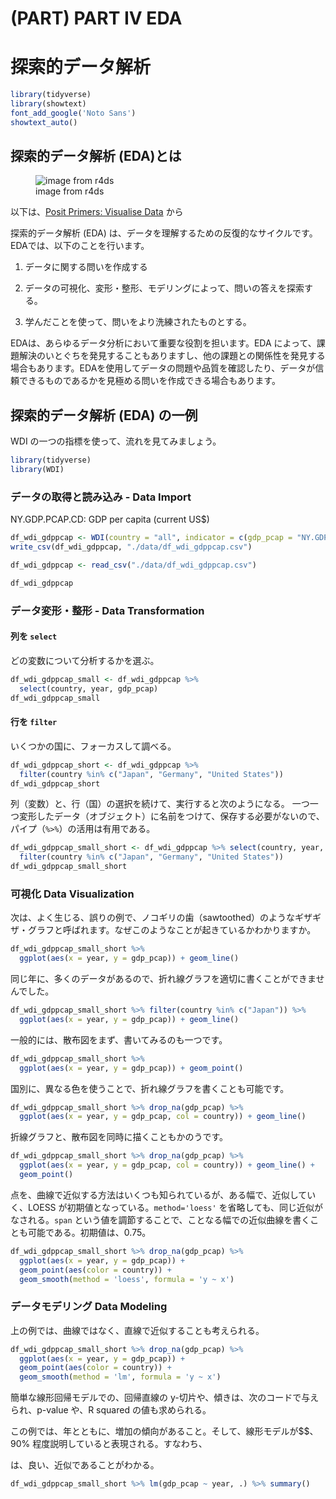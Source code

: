 # (PART) PART IV EDA {-}
# 探索的データ解析 {#intro2eda}

```r
library(tidyverse)
library(showtext) 
font_add_google('Noto Sans')
showtext_auto()
```

## 探索的データ解析 (EDA)とは

![image from r4ds](./data/data-science.png)

以下は、[Posit Primers: Visualise Data](https://posit.cloud/learn/primers/3.1) から

探索的データ解析 (EDA) は、データを理解するための反復的なサイクルです。EDAでは、以下のことを行います。

1. データに関する問いを作成する

2. データの可視化、変形・整形、モデリングによって、問いの答えを探索する。

3. 学んだことを使って、問いをより洗練されたものとする。

EDAは、あらゆるデータ分析において重要な役割を担います。EDA によって、課題解決のいとぐちを発見することもありますし、他の課題との関係性を発見する場合もあります。EDAを使用してデータの問題や品質を確認したり、データが信頼できるものであるかを見極める問いを作成できる場合もあります。


## 探索的データ解析 (EDA) の一例

WDI の一つの指標を使って、流れを見てみましょう。

```r
library(tidyverse)
library(WDI)
```

### データの取得と読み込み - Data Import

NY.GDP.PCAP.CD: GDP per capita (current US$)

```r
df_wdi_gdppcap <- WDI(country = "all", indicator = c(gdp_pcap = "NY.GDP.PCAP.CD"))
write_csv(df_wdi_gdppcap, "./data/df_wdi_gdppcap.csv")
```

```r
df_wdi_gdppcap <- read_csv("./data/df_wdi_gdppcap.csv")
```

```r
df_wdi_gdppcap
```

### データ変形・整形 - Data Transformation

#### 列を `select`

どの変数について分析するかを選ぶ。

```r
df_wdi_gdppcap_small <- df_wdi_gdppcap %>% 
  select(country, year, gdp_pcap)
df_wdi_gdppcap_small
```

#### 行を `filter`

いくつかの国に、フォーカスして調べる。

```r
df_wdi_gdppcap_short <- df_wdi_gdppcap %>% 
  filter(country %in% c("Japan", "Germany", "United States"))
df_wdi_gdppcap_short
```

列（変数）と、行（国）の選択を続けて、実行すると次のようになる。
一つ一つ変形したデータ（オブジェクト）に名前をつけて、保存する必要がないので、パイプ（`%>% `）の活用は有用である。

```r
df_wdi_gdppcap_small_short <- df_wdi_gdppcap %>% select(country, year, gdp_pcap) %>%
  filter(country %in% c("Japan", "Germany", "United States"))
df_wdi_gdppcap_small_short
```


### 可視化 Data Visualization

次は、よく生じる、誤りの例で、ノコギリの歯（sawtoothed）のようなギザギザ・グラフと呼ばれます。なぜこのようなことが起きているかわかりますか。

```r
df_wdi_gdppcap_small_short %>%
  ggplot(aes(x = year, y = gdp_pcap)) + geom_line()
```

同じ年に、多くのデータがあるので、折れ線グラフを適切に書くことができませんでした。

```r
df_wdi_gdppcap_small_short %>% filter(country %in% c("Japan")) %>%
  ggplot(aes(x = year, y = gdp_pcap)) + geom_line()
```

一般的には、散布図をまず、書いてみるのも一つです。

```r
df_wdi_gdppcap_small_short %>%
  ggplot(aes(x = year, y = gdp_pcap)) + geom_point()
```

国別に、異なる色を使うことで、折れ線グラフを書くことも可能です。

```r
df_wdi_gdppcap_small_short %>% drop_na(gdp_pcap) %>%
  ggplot(aes(x = year, y = gdp_pcap, col = country)) + geom_line()
```

折線グラフと、散布図を同時に描くこともかのうです。

```r
df_wdi_gdppcap_small_short %>% drop_na(gdp_pcap) %>%
  ggplot(aes(x = year, y = gdp_pcap, col = country)) + geom_line() +
  geom_point()
```

点を、曲線で近似する方法はいくつも知られているが、ある幅で、近似していく、LOESS が初期値となっている。`method='loess'` を省略しても、同じ近似がなされる。`span` という値を調節することで、ことなる幅での近似曲線を書くことも可能である。初期値は、0.75。

```r
df_wdi_gdppcap_small_short %>% drop_na(gdp_pcap) %>%
  ggplot(aes(x = year, y = gdp_pcap)) + 
  geom_point(aes(color = country)) + 
  geom_smooth(method = 'loess', formula = 'y ~ x')
```

### データモデリング Data Modeling

上の例では、曲線ではなく、直線で近似することも考えられる。

```r
df_wdi_gdppcap_small_short %>% drop_na(gdp_pcap) %>%
  ggplot(aes(x = year, y = gdp_pcap)) + 
  geom_point(aes(color = country)) + 
  geom_smooth(method = 'lm', formula = 'y ~ x')
```

簡単な線形回帰モデルでの、回帰直線の y-切片や、傾きは、次のコードで与えられ、p-value や、R squared の値も求められる。

この例では、年とともに、増加の傾向があること。そして、線形モデルが$$、90% 程度説明していると表現される。すなわち、


は、良い、近似であることがわかる。

```r
df_wdi_gdppcap_small_short %>% lm(gdp_pcap ~ year, .) %>% summary()
```

